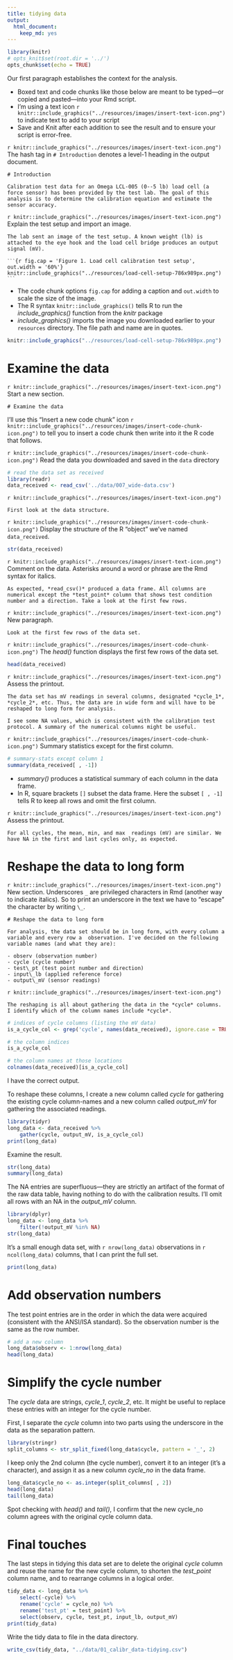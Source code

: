 ```yaml
---
title: tidying data
output:
  html_document:
    keep_md: yes
---
```


```r
library(knitr)
# opts_knit$set(root.dir = '../')
opts_chunk$set(echo = TRUE)
```


Our first paragraph establishes the context for the analysis.

- Boxed text and code chunks like those below are meant to be typed---or copied and pasted---into your Rmd script. 
- I'm using a text icon `r knitr::include_graphics("../resources/images/insert-text-icon.png")` to indicate text to add to your script
- Save and Knit after each addition to see the result and to ensure your script is error-free. 


`r knitr::include_graphics("../resources/images/insert-text-icon.png")` The hash tag in `# Introduction` denotes a level-1 heading in the output document.
```
# Introduction

Calibration test data for an Omega LCL-005 (0--5 lb) load cell (a force sensor) has been provided by the test lab. The goal of this analysis is to determine the calibration equation and estimate the sensor accuracy. 
```

`r knitr::include_graphics("../resources/images/insert-text-icon.png")` Explain the test setup and import an image.
<pre><code>The lab sent an image of the test setup. A known weight (lb) is attached to the eye hook and the load cell bridge produces an output signal (mV). 

<code>```</code>{r fig.cap = 'Figure 1. Load cell calibration test setup', out.width = '60%'}
knitr::include_graphics("../resources/load-cell-setup-786x989px.png")
<code>```</code>
</code></pre>

- The code chunk options `fig.cap` for adding a caption and `out.width` to  scale the size of the image. 
- The R syntax `knitr::include_graphics()` tells R to run the *include_graphics()* function from the *knitr* package
- *include_graphics()* imports the image you downloaded earlier to your `resources` directory. The file path and name are in quotes.

```r
knitr::include_graphics("../resources/load-cell-setup-786x989px.png")
```


# Examine the data 

`r knitr::include_graphics("../resources/images/insert-text-icon.png")` Start a new section.
```
# Examine the data 
```


 
 I'll use this "Insert a new code chunk" icon `r knitr::include_graphics("../resources/images/insert-code-chunk-icon.png")`  to tell you to insert a code chunk then write into it the R code that follows.
 
 `r knitr::include_graphics("../resources/images/insert-code-chunk-icon.png")` Read the data you downloaded and saved in the `data` directory
```r
# read the data set as received
library(readr)
data_received <- read_csv('../data/007_wide-data.csv')
```

`r knitr::include_graphics("../resources/images/insert-text-icon.png")`
```
First look at the data structure.
```

`r knitr::include_graphics("../resources/images/insert-code-chunk-icon.png")` Display the structure of the R "object" we've named `data_received`. 
```r
str(data_received)
```

`r knitr::include_graphics("../resources/images/insert-text-icon.png")` Comment on the data. Asterisks around a word or phrase are the Rmd syntax for italics.
```
As expected, *read_csv()* produced a data frame. All columns are numerical except the *test_point* column that shows test condition number and a direction. Take a look at the first few rows.
```

`r knitr::include_graphics("../resources/images/insert-text-icon.png")` New paragraph. 
```
Look at the first few rows of the data set. 
```

`r knitr::include_graphics("../resources/images/insert-code-chunk-icon.png")` The *head()* function displays the first few rows of the data set. 
```r
head(data_received)
```


`r knitr::include_graphics("../resources/images/insert-text-icon.png")` Assess the printout. 
```
The data set has mV readings in several columns, designated *cycle_1*, *cycle_2*, etc. Thus, the data are in wide form and will have to be reshaped to long form for analysis. 

I see some NA values, which is consistent with the calibration test protocol. A summary of the numerical columns might be useful.
```

`r knitr::include_graphics("../resources/images/insert-code-chunk-icon.png")` Summary statistics except for the first column. 
```r
# summary-stats except column 1
summary(data_received[ , -1])
```

- *summary()* produces a statistical summary of each column in the data frame. 
- In R, square brackets `[]` subset the data frame. Here the subset `[ , -1]` tells R to keep all rows and omit the first column. 
 
 `r knitr::include_graphics("../resources/images/insert-text-icon.png")` Assess the printout.
 
```
For all cycles, the mean, min, and max  readings (mV) are similar. We have NA in the first and last cycles only, as expected.  
```

# Reshape the data to long form

 `r knitr::include_graphics("../resources/images/insert-text-icon.png")` New section. Underscores `_` are privileged characters in Rmd (another way to indicate italics). So to print an underscore in the text we have to "escape" the character by writing `\_`.
 
```
# Reshape the data to long form

For analysis, the data set should be in long form, with every column a  variable and every row a  observation. I've decided on the following  variable names (and what they are): 

- observ (observation number)
- cycle (cycle number)
- test\_pt (test point number and direction)
- input\_lb (applied reference force)
- output\_mV (sensor readings)
```


`r knitr::include_graphics("../resources/images/insert-text-icon.png")`
```
The reshaping is all about gathering the data in the *cycle* columns.  I identify which of the column names include *cycle*.
```

```r
# indices of cycle columns (listing the mV data)
is_a_cycle_col <- grep('cycle', names(data_received), ignore.case = TRUE)

# the column indices
is_a_cycle_col

# the column names at those locations
colnames(data_received)[is_a_cycle_col]
```

I have the correct output.

To reshape these columns, I create a new column called *cycle* for gathering the existing cycle column-names and a new column called *output_mV* for gathering the associated readings. 

```r
library(tidyr)
long_data <- data_received %>%
	gather(cycle, output_mV, is_a_cycle_col) 
print(long_data)
```

Examine the result. 

```r
str(long_data)
summary(long_data)
```

The NA entries are superfluous---they are strictly an artifact of the format of the raw data table, having nothing to do with the calibration results. I'll omit all rows with an NA in the *output_mV* column.

```r
library(dplyr)
long_data <- long_data %>%
	filter(!output_mV %in% NA)
str(long_data)
```

It's a small enough data set, with `r nrow(long_data)`  observations in `r ncol(long_data)` columns, that I can print the full set. 

```r
print(long_data)
```

# Add observation numbers

The test point entries are in the order in which the data were acquired (consistent with the ANSI/ISA standard). So the observation number is the same as the row number.

```r
# add a new column
long_data$observ <- 1:nrow(long_data)
head(long_data)
```

# Simplify the cycle number

The *cycle* data are strings, *cycle_1*, *cycle_2*, etc. It might be useful to replace these entries with an integer for the cycle number. 

First, I separate the *cycle* column into two parts using the underscore in the data as the separation pattern. 

```r
library(stringr)
split_columns <- str_split_fixed(long_data$cycle, pattern = '_', 2)
```

I keep only the 2nd column (the cycle number), convert it to an integer (it's a character), and assign it as a new column *cycle_no* in the data frame. 

```r
long_data$cycle_no <- as.integer(split_columns[ , 2])
head(long_data)
tail(long_data)
```

Spot checking with *head()* and *tail()*, I confirm that the new cycle_no column agrees with the original cycle column data. 


# Final touches

The last steps in tidying this data set are to delete the original  *cycle* column and reuse the name for the new cycle column, to shorten the *test_point* column name, and to rearrange columns in a logical order. 

```r
tidy_data <- long_data %>%
	select(-cycle) %>%
	rename('cycle' = cycle_no) %>%
	rename('test_pt' = test_point) %>%
	select(observ, cycle, test_pt, input_lb, output_mV)
print(tidy_data)
```

Write the tidy data to file in the data directory.

```r
write_csv(tidy_data, "../data/01_calibr_data-tidying.csv")
```







<br><br><br>
